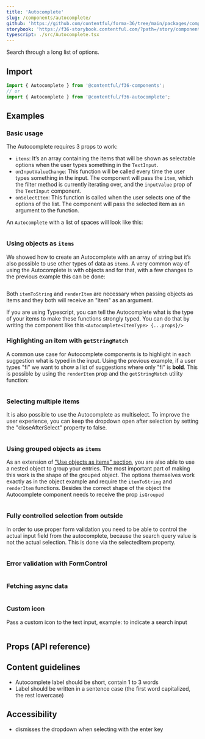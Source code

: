```yaml
---
title: 'Autocomplete'
slug: /components/autocomplete/
github: 'https://github.com/contentful/forma-36/tree/main/packages/components/autocomplete'
storybook: 'https://f36-storybook.contentful.com/?path=/story/components-autocomplete--basic'
typescript: ./src/Autocomplete.tsx
---
```


Search through a long list of options.

## Import

```jsx static=true
import { Autocomplete } from '@contentful/f36-components';
// or
import { Autocomplete } from '@contentful/f36-autocomplete';
```

## Examples

### Basic usage

The Autocomplete requires 3 props to work:

- `items`: It’s an array containing the items that will be shown as selectable options when the user types something in the `TextInput`.
- `onInputValueChange`: This function will be called every time the user types something in the input.
  The component will pass the `item`, which the filter method is currently iterating over, and the `inputValue` prop of the `TextInput` component.
- `onSelectItem`: This function is called when the user selects one of the options of the list. The component will pass the selected item as an argument to the function.

An `Autocomplete` with a list of spaces will look like this:

```jsx file=./examples/AutocompleteBasicUsageExample.tsx

```

### Using objects as `items`

We showed how to create an Autocomplete with an array of string but it’s also possible to use other types of data as `items`.
A very common way of using the Autocomplete is with objects and for that, with a few changes to the previous example this can be done:

```jsx file=./examples/AutocompleteWithObjectsExample.tsx

```

Both `itemToString` and `renderItem` are necessary when passing objects as items and they both will receive an "item" as an argument.

If you are using Typescript, you can tell the Autocomplete what is the type of your items to make these functions strongly typed.
You can do that by writing the component like this `<Autocomplete<ItemType> {...props}/>`

### Highlighting an item with `getStringMatch`

A common use case for Autocomplete components is to highlight in each suggestion what is typed in the input.
Using the previous example, if a user types "fi" we want to show a list of suggestions where only "fi" is **bold**.
This is possible by using the `renderItem` prop and the `getStringMatch` utility function:

```jsx file=./examples/AutocompleteHighlightingExample.tsx

```

### Selecting multiple items

It is also possible to use the Autocomplete as multiselect. To improve the user experience, you can keep the dropdown open after selection by setting the "closeAfterSelect" property to false.

```jsx file=./examples/AutocompleteMultiSelectionExample.tsx

```

### Using grouped objects as `items`

As an extension of ["Use objects as items" section](#use-objects-as-items), you are also able to use a nested object to group your entries.
The most important part of making this work is the shape of the grouped object. The options themselves work exactly as in the object example and require the `itemToString`
and `renderItem` functions.
Besides the correct shape of the object the Autocomplete component needs to receive the prop `isGrouped`

```jsx file=./examples/AutocompleteWithGroupedItems.tsx

```

### Fully controlled selection from outside

In order to use proper form validation you need to be able to control the actual input field from the autocomplete, because the search query value is not the actual selection. This is done via the selectedItem property.

```jsx file=./examples/ControlledAutocomplete.tsx

```

### Error validation with FormControl

```jsx file=./examples/AutocompleteWithErrorValidationExample.tsx

```

### Fetching async data

```jsx file=./examples/AutocompleteFetchingAsyncDataExample.tsx

```

### Custom icon

Pass a custom icon to the text input, example: to indicate a search input

```jsx file=./examples/CustomIcon.tsx

```

## Props (API reference)

<PropsTable of="Autocomplete" />

## Content guidelines

- Autocomplete label should be short, contain 1 to 3 words
- Label should be written in a sentence case (the first word capitalized, the rest lowercase)

## Accessibility

- dismisses the dropdown when selecting with the enter key
